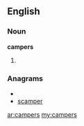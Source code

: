 ==English==

===Noun===
'''campers'''

# {{plural of|[[camper]]}}

===Anagrams===
* {{alphagram|acemprs}}
* [[scamper#English|scamper]]

[[ar:campers]]
[[my:campers]]
